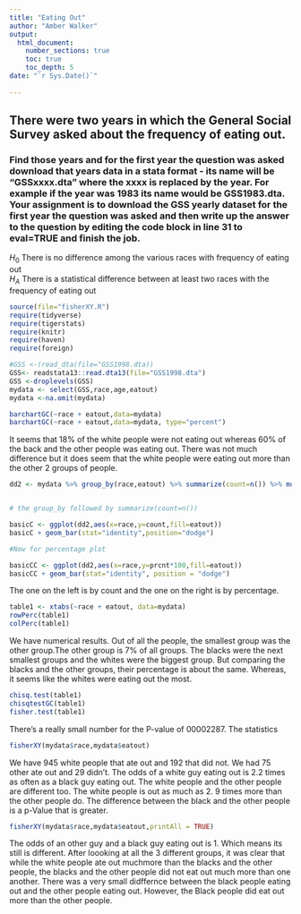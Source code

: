 ```yaml
---
title: "Eating Out"
author: "Amber Walker"
output: 
  html_document:
    number_sections: true
    toc: true
    toc_depth: 5
date: "`r Sys.Date()`"    
    
---
```








## There were two years in which the General Social Survey asked about the frequency of eating out.
### Find those years and for the first year the question was asked download that years data in a stata format - its name will be "GSSxxxx.dta" where the xxxx is replaced by the year.  For example if the year was 1983 its name would be GSS1983.dta. Your assignment is to download the GSS yearly dataset for the first year the question was asked and then  write up the answer to the question by editing the  code block in line 31 to eval=TRUE and finish the job. 

$H_0$ There is no difference among the various races with frequency of eating out  
$H_A$ There is a statistical difference between at least two races with the frequency of eating out  

```r
source(file="fisherXY.R")
require(tidyverse)
require(tigerstats)
require(knitr)
require(haven)
require(foreign)
```


```r
#GSS <-(read_dta(file="GSS1998.dta))
GSS<- readstata13::read.dta13(file="GSS1998.dta")
GSS <-droplevels(GSS)
mydata <- select(GSS,race,age,eatout)
mydata <-na.omit(mydata)

```


```r
barchartGC(~race + eatout,data=mydata)
barchartGC(~race + eatout,data=mydata, type="percent")

```

It seems that 18% of the white people were not eating out whereas 60% of the back and the other people was eating out. There was not much difference but it does seem that the white people were eating out more than the other 2 groups of people.


```r
dd2 <- mydata %>% group_by(race,eatout) %>% summarize(count=n()) %>% mutate(prcnt=count/sum(count))


# the group_by followed by summarize(count=n())

basicC <- ggplot(dd2,aes(x=race,y=count,fill=eatout))
basicC + geom_bar(stat="identity",position="dodge")

#Now for percentage plot

basicCC <- ggplot(dd2,aes(x=race,y=prcnt*100,fill=eatout)) 
basicCC + geom_bar(stat="identity", position = "dodge")
```

The one on the left is by count and the one on the right is by percentage.

```r
table1 <- xtabs(~race + eatout, data=mydata)
rowPerc(table1)
colPerc(table1)
```

We have numerical results. Out of all the people, the smallest group was the other group.The other group is 7% of all groups. The blacks were the next smallest groups and the whites were the biggest group. But comparing the blacks and the other groups, their percentage is about the same. Whereas, it seems like the whites were eating out the most.


```r
chisq.test(table1)
chisqtestGC(table1)
fisher.test(table1)
```

There's a really small number for the P-value of 00002287. The statistics 

```r
fisherXY(mydata$race,mydata$eatout)
```

We have 945 white people that ate out and 192 that did not. We had 75 other ate out and 29 didn't. The odds of a white guy eating out is 2.2 times as often as a black guy eating out. The white people and the other people are different too. The white people is out as much as 2. 9 times more than the other people do. The difference between the black and the other people is a p-Value that is greater. 

```r
fisherXY(mydata$race,mydata$eatout,printAll = TRUE)
```

The odds of an other guy and a black guy eating out is 1. Which means its still is different. After loooking at all the 3 different groups, it was clear that while the white people ate out muchmore than the blacks and the other people, the blacks and the other people did not eat out much more than one another. There was a very small didffernce between the black people eating out and the other people eating out. However, the Black people did eat out more than the other people.

